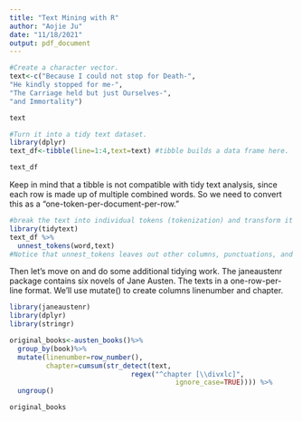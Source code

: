 ---
title: "Text Mining with R"
author: "Aojie Ju"
date: "11/18/2021"
output: pdf_document
---

```{r}
#Create a character vector.
text<-c("Because I could not stop for Death-",
"He kindly stopped for me-",
"The Carriage held but just Ourselves-",
"and Immortality")

text

#Turn it into a tidy text dataset.
library(dplyr) 
text_df<-tibble(line=1:4,text=text) #tibble builds a data frame here.

text_df

```

Keep in mind that a tibble is not compatible with tidy text analysis, since each row is made up of multiple combined words. So we need to convert this as a "one-token-per-document-per-row."

```{r}
#break the text into individual tokens (tokenization) and transform it to a tidy data structure.
library(tidytext)
text_df %>%
  unnest_tokens(word,text)
#Notice that unnest_tokens leaves out other columns, punctuations, and converts the tokens to lowercase. 
```
Then let's move on and do some additional tidying work. The janeaustenr package contains six novels of Jane Austen. The texts in a one-row-per-line format. We'll use mutate() to create columns linenumber and chapter.

```{r}
library(janeaustenr)
library(dplyr)
library(stringr)

original_books<-austen_books()%>%
  group_by(book)%>%
  mutate(linenumber=row_number(),
         chapter=cumsum(str_detect(text,
                              regex("^chapter [\\divxlc]",
                                         ignore_case=TRUE)))) %>%
  ungroup()

original_books

```


